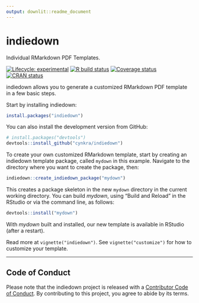 ```yaml
---
output: downlit::readme_document
---
```

<!-- README.md is generated from README.Rmd on GitHub Actions: do not edit by hand -->

# indiedown

Individual RMarkdown PDF Templates.

<!-- badges: start -->
[![Lifecycle: experimental](https://img.shields.io/badge/lifecycle-experimental-orange.svg)](https://lifecycle.r-lib.org/articles/stages.html#experimental)
[![R build status](https://github.com/cynkra/indiedown/workflows/rcc/badge.svg)](https://github.com/cynkra/indiedown/actions)
[![Coverage status](https://codecov.io/gh/cynkra/indiedown/branch/main/graph/badge.svg)](https://codecov.io/github/cynkra/indiedown?branch=master)
[![CRAN status](https://www.r-pkg.org/badges/version/indiedown)](https://cran.r-project.org/package=indiedown)
<!-- badges: end -->

indiedown allows you to generate a customized RMarkdown PDF template in a few basic steps.

Start by installing indiedown:

```r
install.packages("indiedown")
```

You can also install the development version from GitHub:

```r
# install.packages("devtools")
devtools::install_github("cynkra/indiedown")
```

To create your own customized RMarkdown template, start by creating an indiedown template package, called `mydown` in this example.
Navigate to the directory where you want to create the package, then:

```r
indiedown::create_indiedown_package("mydown")
```

This creates a package skeleton in the new `mydown` directory in the current working directory.
You can build *mydown*, using "Build and Reload" in the RStudio or via the command line, as follows:

```r
devtools::install("mydown")
```

With *mydown* built and installed, our new template is available in RStudio (after a restart).

Read more at `vignette("indiedown")`.
See `vignette("customize")` for how to customize your template.

---

## Code of Conduct

Please note that the indiedown project is released with a [Contributor Code of Conduct](https://cynkra.github.io/indiedown/CODE_OF_CONDUCT.html). By contributing to this project, you agree to abide by its terms.

